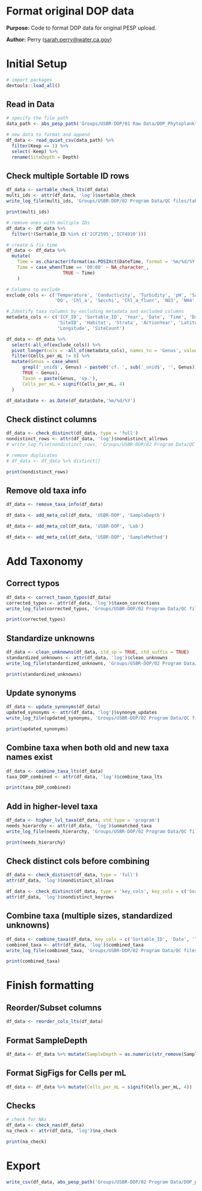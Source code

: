 # Format original DOP data

**Purpose:** Code to format DOP data for original PESP upload.

**Author:** Perry ([sarah.perry\@water.ca.gov](mailto:sarah.perry@water.ca.gov){.email})

# Initial Setup

```r
# import packages
devtools::load_all()
```

## Read in Data
```r
# specify the file path
data_path <- abs_pesp_path('Groups/USBR-DOP/01 Raw Data/DOP_Phytoplankton2017-2022.csv')

# new data to format and append
df_data <- read_quiet_csv(data_path) %>%
  filter(Keep == 1) %>%
  select(-Keep) %>%
  rename(SiteDepth = Depth)
```

## Check multiple Sortable ID rows
```r
df_data <- sortable_check_lts(df_data)
multi_ids <- attr(df_data, 'log')$sortable_check
write_log_file(multi_ids, 'Groups/USBR-DOP/02 Program Data/QC files/tables/DOP_multiple_ids.csv')

print(multi_ids)

# remove ones with multiple IDs
df_data <- df_data %>%
  filter(!(Sortable_ID %in% c('ICF2595','ICF4910')))
```


```r
# create & fix time
df_data <- df_data %>%
  mutate(
    Time = as.character(format(as.POSIXct(DateTime, format = '%m/%d/%Y %H:%M'), '%H:%M')),
    Time = case_when(Time == '00:00' ~ NA_character_,
                     TRUE ~ Time)
    )

# Columns to exclude
exclude_cols <- c('Temperature', 'Conductivity', 'Turbidity', 'pH', 'Salinity', 
                  'DO', 'Chl_a', 'Secchi', 'Chl_a_fluor', 'NO3', 'NH4', 'PO4', 'DOC')

# Identify taxa columns by excluding metadata and excluded columns
metadata_cols <- c('ICF_ID', 'Sortable_ID', 'Year', 'Date', 'Time', 'DateTime', 'SiteDepth',
                   'SiteID', 'Habitat', 'Strata', 'ActionYear', 'Latitude', 
                   'Longitude', 'SiteCount')

df_data <- df_data %>%
  select(-all_of(exclude_cols)) %>%
  pivot_longer(cols = -all_of(metadata_cols), names_to = 'Genus', values_to = 'Cells_per_mL') %>%
  filter(Cells_per_mL != 0) %>%
  mutate(Genus = case_when(
      grepl('_unid$', Genus) ~ paste0('cf. ', sub('_unid$', '', Genus)),
      TRUE ~ Genus),
      Taxon = paste(Genus, 'sp.'),
      Cells_per_mL = signif(Cells_per_mL, 4)
  )

df_data$Date <- as.Date(df_data$Date,'%m/%d/%Y')
```


## Check distinct columns
```r
df_data <- check_distinct(df_data, type = 'full')
nondistinct_rows <- attr(df_data, 'log')$nondistinct_allrows
# write_log_file(nondistinct_rows, 'Groups/USBR-DOP/02 Program Data/QC files/tables/DOP_nondistinct_rows.csv')

# remove duplicates
# df_data <- df_data %>% distinct()

print(nondistinct_rows)
```

## Remove old taxa info
```r
df_data <- remove_taxa_info(df_data)
```

```r
df_data <- add_meta_col(df_data, 'USBR-DOP', 'SampleDepth')

df_data <- add_meta_col(df_data, 'USBR-DOP', 'Lab')

df_data <- add_meta_col(df_data, 'USBR-DOP', 'SampleMethod')
```

# Add Taxonomy

## Correct typos
```r
df_data <- correct_taxon_typos(df_data)
corrected_typos <- attr(df_data, 'log')$taxon_corrections
write_log_file(corrected_typos, 'Groups/USBR-DOP/02 Program Data/QC files/tables/DOP_corrected_typos.csv')

print(corrected_typos)
```

## Standardize unknowns
```r
df_data <- clean_unknowns(df_data, std_sp = TRUE, std_suffix = TRUE)
standardized_unknowns <- attr(df_data, 'log')$clean_unknowns
write_log_file(standardized_unknowns, 'Groups/USBR-DOP/02 Program Data/QC files/tables/DOP_standardized_unknowns.csv')

print(standardized_unknowns)
```

## Update synonyms
```r
df_data <- update_synonyms(df_data)
updated_synonyms <- attr(df_data, 'log')$synonym_updates
write_log_file(updated_synonyms, 'Groups/USBR-DOP/02 Program Data/QC files/tables/DOP_updated_synonyms.csv')

print(updated_synonyms)
```

## Combine taxa when both old and new taxa names exist
```r
df_data <- combine_taxa_lts(df_data)
taxa_DOP_combined <- attr(df_data, 'log')$combine_taxa_lts

print(taxa_DOP_combined)
```

## Add in higher-level taxa
```r
df_data <- higher_lvl_taxa(df_data, std_type = 'program')
needs_hierarchy <- attr(df_data, 'log')$unmatched_taxa
write_log_file(needs_hierarchy, 'Groups/USBR-DOP/02 Program Data/QC files/tables/DOP_needs_hierarchy.csv')

print(needs_hierarchy)
```
## Check distinct cols before combining
```r
df_data <- check_distinct(df_data, type = 'full')
attr(df_data, 'log')$nondistinct_allrows

df_data <- check_distinct(df_data, type = 'key_cols', key_cols = c('Sortable_ID', 'Date', 'Time'), measurement_cols = c('Cells_per_mL'))
attr(df_data, 'log')$nondistinct_keyrows
```

## Combine taxa (multiple sizes, standardized unknowns)
```r
df_data <- combine_taxa(df_data, key_cols = c('Sortable_ID', 'Date', 'Time'), measurement_cols = c('Cells_per_mL'))
combined_taxa <- attr(df_data, 'log')$combined_taxa
write_log_file(combined_taxa, 'Groups/USBR-DOP/02 Program Data/QC files/tables/DOP_combined_taxa.csv')

print(combined_taxa)
```

# Finish formatting

## Reorder/Subset columns
```r
df_data <- reorder_cols_lts(df_data)
```

## Format SampleDepth
```r
df_data <- df_data %>% mutate(SampleDepth = as.numeric(str_remove(SampleDepth, ' meter')))
```

## Format SigFigs for Cells per mL
```r
df_data <- df_data %>% mutate(Cells_per_mL = signif(Cells_per_mL, 4))
```

## Checks
```r
# check for NAs
df_data <- check_nas(df_data)
na_check <- attr(df_data, 'log')$na_check

print(na_check)
```

# Export
```r
write_csv(df_data, abs_pesp_path('Groups/USBR-DOP/02 Program Data/DOP_program_draft.csv'))
```
